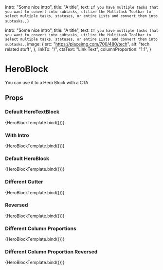 
  intro: "Some nice intro",
  title: "A title",
  text: `If you have multiple tasks that you want to convert into subtasks, utilize the Multitask Toolbar to select multiple tasks, statuses, or entire Lists and convert them into subtasks.`,
}

  intro: "Some nice intro",
  title: "A title",
  text: `If you have multiple tasks that you want to convert into subtasks, utilize the Multitask Toolbar to select multiple tasks, statuses, or entire Lists and convert them into subtasks.`,
  image: {
    src: "https://placeimg.com/700/480/tech",
    alt: "tech related stuff",
  },
  linkTo: "/",
  ctaText: "Link Text",
  columnProportion: "1:1",
}

<Meta title='blocks/HeroBlock' component={HeroBlock} />

# HeroBlock

You can use it to a Hero Block with a CTA

## Props

<Props of={HeroBlock} />


### Default HeroTextBlock

<Preview>
  <Story name='Default' args={{ ...simpleData }}>
    {HeroBlockTemplate.bind({})}
  </Story>
</Preview>

### With Intro

<Preview>
  <Story name='With Intro' args={{ ...simpleData, intro: "A nice intro" }}>
    {HeroBlockTemplate.bind({})}
  </Story>
</Preview>

### Default HeroBlock

<Preview>
  <Story name='Default CTA' args={{ ...complexData }}>
    {HeroBlockTemplate.bind({})}
  </Story>
</Preview>

### Different Gutter

<Preview>
  <Story name='Different Gutter' args={{ ...complexData, gutter: "80px" }}>
    {HeroBlockTemplate.bind({})}
  </Story>
</Preview>

### Reversed

<Preview>
  <Story name='Reversed' args={{ ...complexData, reversed: true }}>
    {HeroBlockTemplate.bind({})}
  </Story>
</Preview>

### Different Column Proportions

<Preview>
  <Story
    name='Different Column Proportions'
    args={{ ...complexData, columnProportion: "2:1" }}
  >
    {HeroBlockTemplate.bind({})}
  </Story>
</Preview>

### Different Column Proportion Reversed

<Preview>
  <Story
    name='Different Column Proportions Reversed'
    args={{ ...complexData, columnProportion: "2:1", reversed: true }}
  >
    {HeroBlockTemplate.bind({})}
  </Story>
</Preview>
